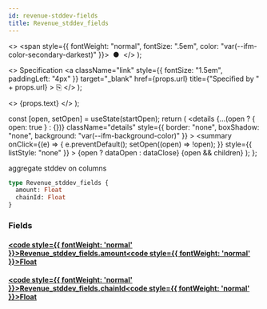 ```yaml
---
id: revenue-stddev-fields
title: Revenue_stddev_fields
---
```


<head>
  <meta content="noindex" name="robots" />
  <meta charset="utf-8" />
</head>

  <>
    <span style={{ fontWeight: "normal", fontSize: ".5em", color: "var(--ifm-color-secondary-darkest)" }}>
      &nbsp;●&nbsp;
    </span>
  </>
);

  <>
    Specification
    <a
      className="link"
      style={{ fontSize: "1.5em", paddingLeft: "4px" }}
      target="_blank"
      href={props.url}
      title={"Specified by " + props.url}
    >
      ⎘
    </a>
  </>
);

  <>
    <span className={props.class}>{props.text}</span>
  </>
);


  const [open, setOpen] = useState(startOpen);
  return (
    <details
      {...(open ? { open: true } : {})}
      className="details"
      style={{ border: "none", boxShadow: "none", background: "var(--ifm-background-color)" }}
    >
      <summary
        onClick={(e) => {
          e.preventDefault();
          setOpen((open) => !open);
        }}
        style={{ listStyle: "none" }}
      >
        {open ? dataOpen : dataClose}
      </summary>
      {open && children}
    </details>
  );
};

aggregate stddev on columns

```graphql
type Revenue_stddev_fields {
  amount: Float
  chainId: Float
}
```

### Fields

#### [<code style={{ fontWeight: 'normal' }}>Revenue_stddev_fields.<b>amount</b></code>](#)<Bullet />[<code style={{ fontWeight: 'normal' }}><b>Float</b></code>](/docs/api/flow/graphql/envio/scalars/float.mdx) <Badge class="badge badge--secondary " text="scalar"/>

#### [<code style={{ fontWeight: 'normal' }}>Revenue_stddev_fields.<b>chainId</b></code>](#)<Bullet />[<code style={{ fontWeight: 'normal' }}><b>Float</b></code>](/docs/api/flow/graphql/envio/scalars/float.mdx) <Badge class="badge badge--secondary " text="scalar"/>
